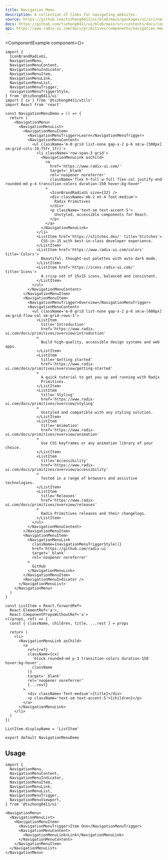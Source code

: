 ```yaml
---
title: Navigation Menu
description: A collection of links for navigating websites.
source: https://github.com/tszhong0411/ui/blob/main/packages/ui/src/navigation-menu.tsx
docs: https://github.com/tszhong0411/ui/blob/main/src/contents/docs/components/navigation-menu.mdx
api: https://www.radix-ui.com/docs/primitives/components/navigation-menu#api-reference
---
```


<ComponentExample component={<NavigationMenuDemo />}>
  ```tsx
  import {
    IconBrandRadixUi,
    NavigationMenu,
    NavigationMenuContent,
    NavigationMenuIndicator,
    NavigationMenuItem,
    NavigationMenuLink,
    NavigationMenuList,
    NavigationMenuTrigger,
    navigationMenuTriggerStyle,
  } from '@tszhong0411/ui'
  import { cx } from '@tszhong0411/utils'
  import React from 'react'

  const NavigationMenuDemo = () => {
    return (
      <NavigationMenu>
        <NavigationMenuList>
          <NavigationMenuItem>
            <NavigationMenuTrigger>Learn</NavigationMenuTrigger>
            <NavigationMenuContent>
              <ul className='m-0 grid list-none gap-x-2 p-6 sm:w-[500px] sm:grid-cols-[0.75fr_1fr]'>
                <li className='row-span-3 grid'>
                  <NavigationMenuLink asChild>
                    <a
                      href='https://www.radix-ui.com/'
                      target='_blank'
                      rel='noopener noreferrer'
                      className='flex h-full w-full flex-col justify-end rounded-md p-4 transition-colors duration-150 hover:bg-hover'
                    >
                      <IconBrandRadixUi size={32} />
                      <div className='mb-2 mt-4 font-medium'>
                        Radix Primitives
                      </div>
                      <p className='text-sm text-accent-5'>
                        Unstyled, accessible components for React.
                      </p>
                    </a>
                  </NavigationMenuLink>
                </li>
                <ListItem href='https://stitches.dev/' title='Stitches'>
                  CSS-in-JS with best-in-class developer experience.
                </ListItem>
                <ListItem href='https://www.radix-ui.com/colors' title='Colors'>
                  Beautiful, thought-out palettes with auto dark mode.
                </ListItem>
                <ListItem href='https://icons.radix-ui.com/' title='Icons'>
                  A crisp set of 15x15 icons, balanced and consistent.
                </ListItem>
              </ul>
            </NavigationMenuContent>
          </NavigationMenuItem>
          <NavigationMenuItem>
            <NavigationMenuTrigger>Overview</NavigationMenuTrigger>
            <NavigationMenuContent>
              <ul className='m-0 grid list-none gap-x-2 p-6 sm:w-[600px] sm:grid-flow-col sm:grid-rows-3'>
                <ListItem
                  title='Introduction'
                  href='https://www.radix-ui.com/docs/primitives/overview/introduction'
                >
                  Build high-quality, accessible design systems and web apps.
                </ListItem>
                <ListItem
                  title='Getting started'
                  href='https://www.radix-ui.com/docs/primitives/overview/getting-started'
                >
                  A quick tutorial to get you up and running with Radix
                  Primitives.
                </ListItem>
                <ListItem
                  title='Styling'
                  href='https://www.radix-ui.com/docs/primitives/overview/styling'
                >
                  Unstyled and compatible with any styling solution.
                </ListItem>
                <ListItem
                  title='Animation'
                  href='https://www.radix-ui.com/docs/primitives/overview/animation'
                >
                  Use CSS keyframes or any animation library of your choice.
                </ListItem>
                <ListItem
                  title='Accessibility'
                  href='https://www.radix-ui.com/docs/primitives/overview/accessibility'
                >
                  Tested in a range of browsers and assistive technologies.
                </ListItem>
                <ListItem
                  title='Releases'
                  href='https://www.radix-ui.com/docs/primitives/overview/releases'
                >
                  Radix Primitives releases and their changelogs.
                </ListItem>
              </ul>
            </NavigationMenuContent>
          </NavigationMenuItem>
          <NavigationMenuItem>
            <NavigationMenuLink
              className={navigationMenuTriggerStyle()}
              href='https://github.com/radix-ui'
              target='_blank'
              rel='noopener noreferrer'
            >
              GitHub
            </NavigationMenuLink>
          </NavigationMenuItem>
          <NavigationMenuIndicator />
        </NavigationMenuList>
      </NavigationMenu>
    )
  }

  const ListItem = React.forwardRef<
    React.ElementRef<'a'>,
    React.ComponentPropsWithoutRef<'a'>
  >((props, ref) => {
    const { className, children, title, ...rest } = props

    return (
      <li>
        <NavigationMenuLink asChild>
          <a
            ref={ref}
            className={cx(
              'block rounded-md p-3 transition-colors duration-150 hover:bg-hover',
              className
            )}
            target='_blank'
            rel='noopener noreferrer'
            {...rest}
          >
            <div className='font-medium'>{title}</div>
            <p className='text-sm text-accent-5'>{children}</p>
          </a>
        </NavigationMenuLink>
      </li>
    )
  })

  ListItem.displayName = 'ListItem'

  export default NavigationMenuDemo
  ```
</ComponentExample>

## Usage

```tsx
import {
  NavigationMenu,
  NavigationMenuContent,
  NavigationMenuIndicator,
  NavigationMenuItem,
  NavigationMenuLink,
  NavigationMenuList,
  NavigationMenuTrigger,
  NavigationMenuViewport,
} from '@tszhong0411/ui'
```

```tsx
<NavigationMenu>
  <NavigationMenuList>
    <NavigationMenuItem>
      <NavigationMenuTrigger>Item One</NavigationMenuTrigger>
      <NavigationMenuContent>
        <NavigationMenuLink>Link</NavigationMenuLink>
      </NavigationMenuContent>
    </NavigationMenuItem>
  </NavigationMenuList>
</NavigationMenu>
```
